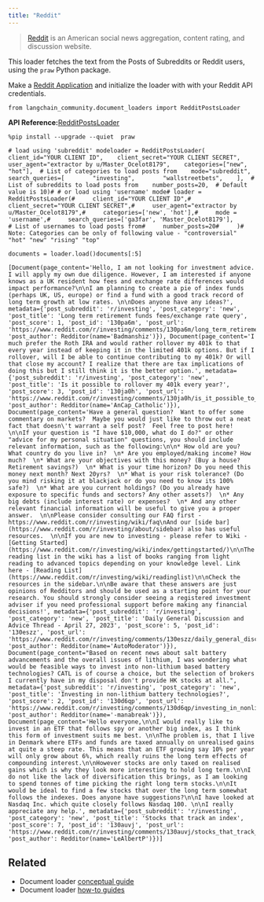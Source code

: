 ```yaml
---
title: "Reddit"
---
```


> [Reddit](https://www.reddit.com) is an American social news aggregation, content rating, and discussion website.

This loader fetches the text from the Posts of Subreddits or Reddit users, using the `praw` Python package.

Make a [Reddit Application](https://www.reddit.com/prefs/apps/) and initialize the loader with with your Reddit API credentials.

```
from langchain_community.document_loaders import RedditPostsLoader
```

**API Reference:**[RedditPostsLoader](https://python.langchain.com/api_reference/community/document_loaders/langchain_community.document_loaders.reddit.RedditPostsLoader.html)

```
%pip install --upgrade --quiet  praw
```

```
# load using 'subreddit' modeloader = RedditPostsLoader(    client_id="YOUR CLIENT ID",    client_secret="YOUR CLIENT SECRET",    user_agent="extractor by u/Master_Ocelot8179",    categories=["new", "hot"],  # List of categories to load posts from    mode="subreddit",    search_queries=[        "investing",        "wallstreetbets",    ],  # List of subreddits to load posts from    number_posts=20,  # Default value is 10)# # or load using 'username' mode# loader = RedditPostsLoader(#     client_id="YOUR CLIENT ID",#     client_secret="YOUR CLIENT SECRET",#     user_agent="extractor by u/Master_Ocelot8179",#     categories=['new', 'hot'],#     mode = 'username',#     search_queries=['ga3far', 'Master_Ocelot8179'],         # List of usernames to load posts from#     number_posts=20#     )# Note: Categories can be only of following value - "controversial" "hot" "new" "rising" "top"
```

```
documents = loader.load()documents[:5]
```

```
[Document(page_content='Hello, I am not looking for investment advice. I will apply my own due diligence. However, I am interested if anyone knows as a UK resident how fees and exchange rate differences would impact performance?\n\nI am planning to create a pie of index funds (perhaps UK, US, europe) or find a fund with a good track record of long term growth at low rates. \n\nDoes anyone have any ideas?', metadata={'post_subreddit': 'r/investing', 'post_category': 'new', 'post_title': 'Long term retirement funds fees/exchange rate query', 'post_score': 1, 'post_id': '130pa6m', 'post_url': 'https://www.reddit.com/r/investing/comments/130pa6m/long_term_retirement_funds_feesexchange_rate_query/', 'post_author': Redditor(name='Badmanshiz')}), Document(page_content='I much prefer the Roth IRA and would rather rollover my 401k to that every year instead of keeping it in the limited 401k options. But if I rollover, will I be able to continue contributing to my 401k? Or will that close my account? I realize that there are tax implications of doing this but I still think it is the better option.', metadata={'post_subreddit': 'r/investing', 'post_category': 'new', 'post_title': 'Is it possible to rollover my 401k every year?', 'post_score': 3, 'post_id': '130ja0h', 'post_url': 'https://www.reddit.com/r/investing/comments/130ja0h/is_it_possible_to_rollover_my_401k_every_year/', 'post_author': Redditor(name='AnCap_Catholic')}), Document(page_content='Have a general question?  Want to offer some commentary on markets?  Maybe you would just like to throw out a neat fact that doesn\'t warrant a self post?  Feel free to post here! \n\nIf your question is "I have $10,000, what do I do?" or other "advice for my personal situation" questions, you should include relevant information, such as the following:\n\n* How old are you? What country do you live in?  \n* Are you employed/making income? How much?  \n* What are your objectives with this money? (Buy a house? Retirement savings?)  \n* What is your time horizon? Do you need this money next month? Next 20yrs?  \n* What is your risk tolerance? (Do you mind risking it at blackjack or do you need to know its 100% safe?)  \n* What are you current holdings? (Do you already have exposure to specific funds and sectors? Any other assets?)  \n* Any big debts (include interest rate) or expenses?  \n* And any other relevant financial information will be useful to give you a proper answer.  \n\nPlease consider consulting our FAQ first - https://www.reddit.com/r/investing/wiki/faq\nAnd our [side bar](https://www.reddit.com/r/investing/about/sidebar) also has useful resources.  \n\nIf you are new to investing - please refer to Wiki - [Getting Started](https://www.reddit.com/r/investing/wiki/index/gettingstarted/)\n\nThe reading list in the wiki has a list of books ranging from light reading to advanced topics depending on your knowledge level. Link here - [Reading List](https://www.reddit.com/r/investing/wiki/readinglist)\n\nCheck the resources in the sidebar.\n\nBe aware that these answers are just opinions of Redditors and should be used as a starting point for your research. You should strongly consider seeing a registered investment adviser if you need professional support before making any financial decisions!', metadata={'post_subreddit': 'r/investing', 'post_category': 'new', 'post_title': 'Daily General Discussion and Advice Thread - April 27, 2023', 'post_score': 5, 'post_id': '130eszz', 'post_url': 'https://www.reddit.com/r/investing/comments/130eszz/daily_general_discussion_and_advice_thread_april/', 'post_author': Redditor(name='AutoModerator')}), Document(page_content="Based on recent news about salt battery advancements and the overall issues of lithium, I was wondering what would be feasible ways to invest into non-lithium based battery technologies? CATL is of course a choice, but the selection of brokers I currently have in my disposal don't provide HK stocks at all.", metadata={'post_subreddit': 'r/investing', 'post_category': 'new', 'post_title': 'Investing in non-lithium battery technologies?', 'post_score': 2, 'post_id': '130d6qp', 'post_url': 'https://www.reddit.com/r/investing/comments/130d6qp/investing_in_nonlithium_battery_technologies/', 'post_author': Redditor(name='-manabreak')}), Document(page_content='Hello everyone,\n\nI would really like to invest in an ETF that follows spy or another big index, as I think this form of investment suits me best. \n\nThe problem is, that I live in Denmark where ETFs and funds are taxed annually on unrealised gains at quite a steep rate. This means that an ETF growing say 10% per year will only grow about 6%, which really ruins the long term effects of compounding interest.\n\nHowever stocks are only taxed on realised gains which is why they look more interesting to hold long term.\n\nI do not like the lack of diversification this brings, as I am looking to spend tonnes of time picking the right long term stocks.\n\nIt would be ideal to find a few stocks that over the long term somewhat follows the indexes. Does anyone have suggestions?\n\nI have looked at Nasdaq Inc. which quite closely follows Nasdaq 100. \n\nI really appreciate any help.', metadata={'post_subreddit': 'r/investing', 'post_category': 'new', 'post_title': 'Stocks that track an index', 'post_score': 7, 'post_id': '130auvj', 'post_url': 'https://www.reddit.com/r/investing/comments/130auvj/stocks_that_track_an_index/', 'post_author': Redditor(name='LeAlbertP')})]
```

## Related

* Document loader [conceptual guide](/src/oss/concepts/document_loaders)
* Document loader [how-to guides](/src/oss/how_to/#document-loaders)

